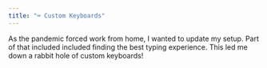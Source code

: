 ---
title: "⌨️ Custom Keyboards"
---
As the pandemic forced work from home, I wanted to update my setup. Part of that included included finding the best typing experience. This led me down a rabbit hole of custom keyboards!